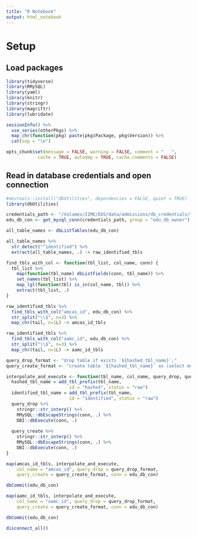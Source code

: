 ```yaml
---
title: "R Notebook"
output: html_notebook
---
```


# Setup

## Load packages

```r
library(tidyverse)
library(RMySQL)
library(yaml)
library(knitr)
library(stringr)
library(magrittr)
library(lubridate)

sessionInfo() %>%
  use_series(otherPkgs) %>%
  map_chr(function(pkg) paste(pkg$Package, pkg$Version)) %>%
  cat(sep = "\n")

opts_chunk$set(message = FALSE, warning = FALSE, comment = "   ",
            cache = TRUE, autodep = TRUE, cache.comments = FALSE)

```

## Read in database credentials and open connection

```r
#devtools::install("dbUtilities", dependencies = FALSE, quiet = TRUE)
library(dbUtilities)
```

```r
credentials_path <- "/Volumes/IIME/EDS/data/admissions/db_credentials/"
edu_db_con <- get_mysql_conn(credentials_path, group = "edu_db_owner")
```

```r
all_table_names <- dbListTables(edu_db_con)

all_table_names %>% 
  str_detect("^identified") %>% 
  extract(all_table_names, .) -> raw_identified_tbls
```

```r
find_tbls_with_col <- function(tbl_list, col_name, conn) {
  tbl_list %>%
    map(function(tbl_name) dbListFields(conn, tbl_name)) %>%
    set_names(tbl_list) %>% 
    map_lgl(function(tbl) is_in(col_name, tbl)) %>% 
    extract(tbl_list, .)
}

raw_identified_tbls %>%
  find_tbls_with_col("amcas_id", edu_db_con) %>%
  str_split("\\$", n=3) %>% 
  map_chr(tail, n=1L) -> amcas_id_tbls

raw_identified_tbls %>%
  find_tbls_with_col("aamc_id", edu_db_con) %>%
  str_split("\\$", n=3) %>% 
  map_chr(tail, n=1L) -> aamc_id_tbls
```

```r
query_drop_format <- "drop table if exists `${hashed_tbl_name}`;"
query_create_format <- "create table `${hashed_tbl_name}` as (select md5(${col_name}) as study_id, a.* from `${identified_tbl_name}` a);"

interpolate_and_execute <- function(tbl_name, col_name, query_drop, query_create, conn) {
  hashed_tbl_name = add_tbl_prefix(tbl_name, 
                        id = "hashed", status = "raw")
  identified_tbl_name = add_tbl_prefix(tbl_name, 
                        id = "identified", status = "raw")
  query_drop %>%
    stringr::str_interp() %>%
    RMySQL::dbEscapeStrings(conn, .) %>%
    DBI::dbExecute(conn, .)
  
  query_create %>%
    stringr::str_interp() %>%
    RMySQL::dbEscapeStrings(conn, .) %>%
    DBI::dbExecute(conn, .)
}

map(amcas_id_tbls, interpolate_and_execute, 
    col_name = "amcas_id", query_drop = query_drop_format,
    query_create = query_create_format, conn = edu_db_con)

dbCommit(edu_db_con)
```

```r
map(aamc_id_tbls, interpolate_and_execute, 
    col_name = "aamc_id", query_drop = query_drop_format,
    query_create = query_create_format, conn = edu_db_con)

dbCommit(edu_db_con)
```

```r
disconnect_all()
```

